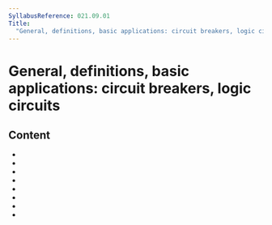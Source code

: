 ```yaml
---
SyllabusReference: 021.09.01
Title:
  "General, definitions, basic applications: circuit breakers, logic circuits"
---
```


# General, definitions, basic applications: circuit breakers, logic circuits

## Content

- <Link href="021.09.01.01" />
- <Link href="021.09.01.02" />
- <Link href="021.09.01.03" />
- <Link href="021.09.01.04" />
- <Link href="021.09.01.05" />
- <Link href="021.09.01.06" />
- <Link href="021.09.01.07" />
- <Link href="021.09.01.08" />
